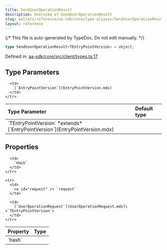 ```yaml
---
title: SendUserOperationResult
description: Overview of SendUserOperationResult
slug: wallets/reference/aa-sdk/core/type-aliases/SendUserOperationResult
layout: reference
---
```


{/* This file is auto-generated by TypeDoc. Do not edit manually. */}

```ts
type SendUserOperationResult<TEntryPointVersion> = object;
```

Defined in: [aa-sdk/core/src/client/types.ts:17](https://github.com/alchemyplatform/aa-sdk/blob/c1a84188d03473acac2fdb49fb7cd7fdba73169b/aa-sdk/core/src/client/types.ts#L17)

## Type Parameters

<table>
  <thead>
    <tr>
      <th align="left">Type Parameter</th>
      <th align="left">Default type</th>
    </tr>
  </thead>

  <tbody>
    <tr>
      <td>
        `TEntryPointVersion` *extends* [`EntryPointVersion`](EntryPointVersion.mdx)
      </td>

      <td>
        [`EntryPointVersion`](EntryPointVersion.mdx)
      </td>
    </tr>

  </tbody>
</table>

## Properties

<table>
  <thead>
    <tr>
      <th align="left">Property</th>
      <th align="left">Type</th>
    </tr>
  </thead>

  <tbody>
    <tr>
      <td>
        <a id="hash" /> `hash`
      </td>

      <td>
        `Hash`
      </td>
    </tr>

    <tr>
      <td>
        <a id="request" /> `request`
      </td>

      <td>
        [`UserOperationRequest`](UserOperationRequest.mdx)\<`TEntryPointVersion`>
      </td>
    </tr>

  </tbody>
</table>
